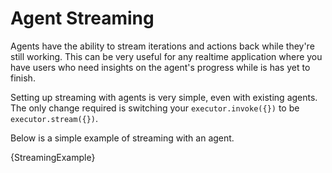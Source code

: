 
# Agent Streaming

Agents have the ability to stream iterations and actions back while they're still working.
This can be very useful for any realtime application where you have users who need insights on the agent's progress while is has yet to finish.

Setting up streaming with agents is very simple, even with existing agents. The only change required is switching your `executor.invoke({})` to be `executor.stream({})`.

Below is a simple example of streaming with an agent.

<CodeBlock language="typescript">{StreamingExample}</CodeBlock>
